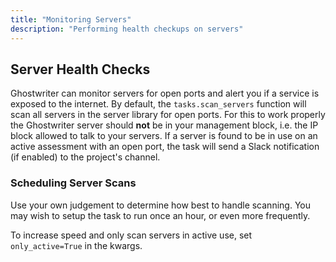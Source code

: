 ```yaml
---
title: "Monitoring Servers"
description: "Performing health checkups on servers"
---
```


## Server Health Checks

Ghostwriter can monitor servers for open ports and alert you if a service is exposed to the internet. By default, the `tasks.scan_servers` function will scan all servers in the server library for open ports.
<Warning>
For this to work properly the Ghostwriter server should **not** be in your management block, i.e. the IP block allowed to talk to your servers.
</Warning>
If a server is found to be in use on an active assessment with an open port, the task will send a Slack notification (if enabled) to the project's channel.

### Scheduling Server Scans

Use your own judgement to determine how best to handle scanning. You may wish to setup the task to run once an hour, or even more frequently.

To increase speed and only scan servers in active use, set `only_active=True` in the kwargs.

